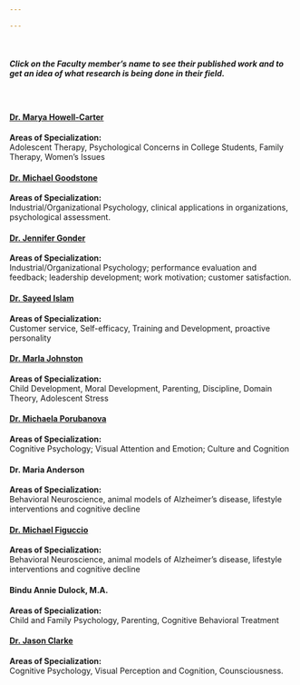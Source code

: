 ---

---

<br>

##### Click on the Faculty member's name to see their published work and to get an idea of what research is being done in their field.
<br>

#### [Dr. Marya Howell-Carter](https://scholar.google.com/scholar?hl=en&as_sdt=0%2C33&q=marya+howell-carter&btnG=&oq=Marya+Howell)
**Areas of Specialization:** <br>Adolescent Therapy, Psychological Concerns in College Students, Family Therapy, Women’s Issues

#### [Dr. Michael Goodstone](https://scholar.google.com/scholar?hl=en&as_sdt=0%2C33&q=MS+Goodstone&btnG=)
**Areas of Specialization:**<br> Industrial/Organizational Psychology, clinical applications in organizations, psychological assessment.

#### [Dr. Jennifer Gonder](https://scholar.google.com/scholar?start=0&q=Jennifer+Nieman%E2%80%90Gonder&hl=en&as_sdt=0,33)
**Areas of Specialization:**<br> Industrial/Organizational Psychology; performance evaluation and feedback; leadership development; work motivation; customer satisfaction.

#### [Dr. Sayeed Islam](https://scholar.google.com/citations?user=dpNokP0AAAAJ&hl=en&oi=sra)
**Areas of Specialization:**<br> Customer service, Self-efficacy, Training and Development, proactive personality



#### [Dr. Marla Johnston](https://scholar.google.com/scholar?hl=en&as_sdt=0%2C33&q=Marla+Johnston+farmingdale&btnG=)
**Areas of Specialization:**<br> Child Development, Moral Development, Parenting, Discipline, Domain Theory, Adolescent Stress

#### [Dr. Michaela Porubanova](https://farmingdale.academia.edu/MichaelaPorubanova)
**Areas of Specialization:**<br> Cognitive Psychology; Visual Attention and Emotion; Culture and Cognition

#### Dr. Maria Anderson
**Areas of Specialization:**<br> Behavioral Neuroscience, animal models of Alzheimer’s disease, lifestyle interventions and cognitive decline

#### [Dr. Michael Figuccio](https://scholar.google.com/scholar?hl=en&as_sdt=0%2C33&q=MJ+Figuccio&btnG=)
**Areas of Specialization:**<br> Behavioral Neuroscience, animal models of Alzheimer’s disease, lifestyle interventions and cognitive decline

#### Bindu Annie Dulock, M.A.
**Areas of Specialization:**<br> Child and Family Psychology, Parenting, Cognitive Behavioral Treatment

#### [Dr. Jason Clarke](https://farmingdale.academia.edu/JasonClarkePhD)
**Areas of Specialization:**<br> Cognitive Psychology, Visual Perception and Cognition, Counsciousness.


